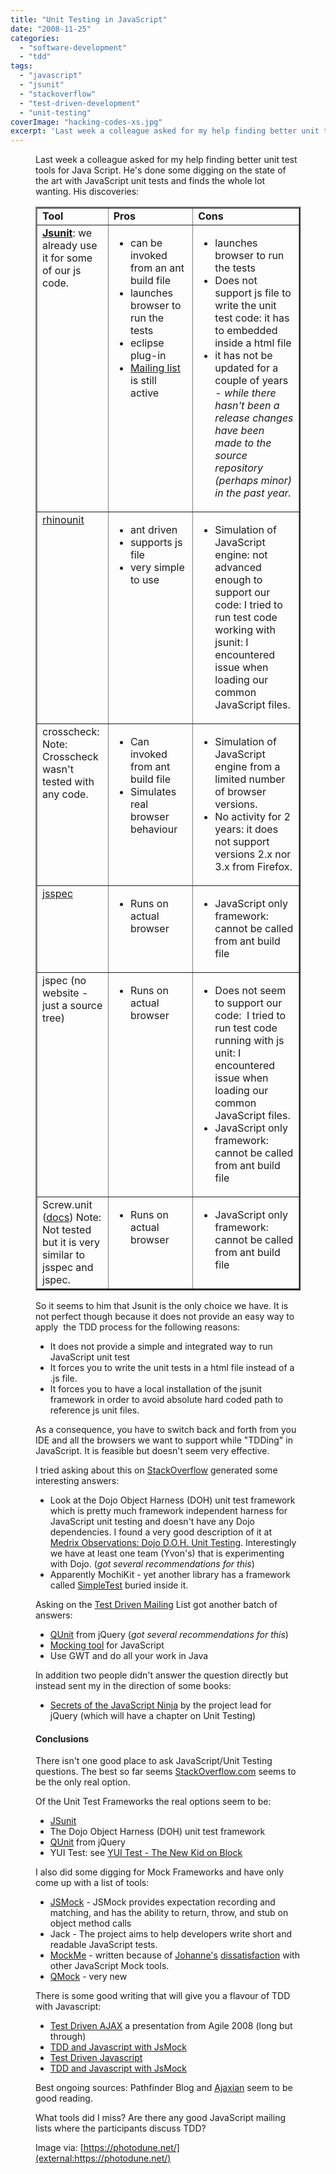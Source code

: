 ```yaml
---
title: "Unit Testing in JavaScript"
date: "2008-11-25"
categories: 
  - "software-development"
  - "tdd"
tags: 
  - "javascript"
  - "jsunit"
  - "stackoverflow"
  - "test-driven-development"
  - "unit-testing"
coverImage: "hacking-codes-xs.jpg"
excerpt: 'Last week a colleague asked for my help finding better unit test tools for Java Script.'
---
```




<Figure
  src={HackingCodesXs}
  alt="Hacking codes - image licensed from Photodune"
  caption="Hacking codes - image licensed from Photodune"
/>


Last week a colleague asked for my help finding better unit test tools for Java Script. He's done some digging on the state of the art with JavaScript unit tests and finds the whole lot wanting. His discoveries:

<table class="postTable" border="2" width="736" cellspacing="0" cellpadding="2"><tbody><tr><td valign="top" width="133"><strong>Tool</strong></td><td valign="top" width="233"><strong>Pros</strong></td><td valign="top" width="367"><strong>Cons</strong></td></tr><tr><td valign="top" width="133"><strong><a href="https://www.jsunit.net/">Jsunit</a></strong>: we already use it for some of our js code.</td><td valign="top" width="233"><ul><li>can be invoked from an ant build file</li><li>launches browser to run the tests</li><li>eclipse plug-in</li><li><a href="https://tech.groups.yahoo.com/group/jsunit/" target="_blank" rel="noopener noreferrer">Mailing list</a> is still active</li></ul></td><td valign="top" width="367"><ul><li>launches browser to run the tests</li><li>Does not support js file to write the unit test code: it has to embedded inside a html file</li><li>it has not be updated for a couple of years<em>&nbsp; - while there hasn't been a release changes have been made to the source repository (perhaps minor) in the past year.</em></li></ul></td></tr><tr><td valign="top" width="133"><a href="https://code.google.com/p/rhinounit/">rhinounit</a></td><td valign="top" width="233"><ul><li>ant driven</li><li>supports js file</li><li>very simple to use</li></ul></td><td valign="top" width="367"><ul><li>Simulation of JavaScript engine: not advanced enough to support our code: I tried to run test code working with jsunit: I encountered issue when loading our common JavaScript files.</li></ul></td></tr><tr><td valign="top" width="134">crosscheck: Note: Crosscheck wasn't tested with any code.</td><td valign="top" width="233"><ul><li>Can invoked from ant build file</li><li>Simulates real browser behaviour</li></ul></td><td valign="top" width="367"><ul><li>Simulation of JavaScript engine from a limited number of browser versions.</li><li>No activity for 2 years: it does not support versions 2.x nor 3.x from Firefox.</li></ul></td></tr><tr><td valign="top" width="134"><a href="https://code.google.com/p/jsspec/">jsspec</a></td><td valign="top" width="233"><ul><li>Runs on actual browser</li></ul></td><td valign="top" width="367"><ul><li>JavaScript only framework: cannot be called from ant build file</li></ul></td></tr><tr><td valign="top" width="134">jspec (no website - just a source tree)</td><td valign="top" width="233"><ul><li>Runs on actual browser</li></ul></td><td valign="top" width="367"><ul><li>Does not seem to support our code:&nbsp; I tried to run test code running with js unit: I encountered issue when loading our common JavaScript files.</li><li>JavaScript only framework: cannot be called from ant build file</li></ul></td></tr><tr><td valign="top" width="134">Screw.unit (<a href="https://github.com/nkallen/screw-unit/tree/master">docs</a>) Note: Not tested but it is very similar to jsspec and jspec.</td><td valign="top" width="233"><ul><li>Runs on actual browser</li></ul></td><td valign="top" width="367"><ul><li>JavaScript only framework: cannot be called from ant build file</li></ul></td></tr></tbody></table>

So it seems to him that Jsunit is the only choice we have. It is not perfect though because it does not provide an easy way to apply  the TDD process for the following reasons:

- It does not provide a simple and integrated way to run JavaScript unit test
- It forces you to write the unit tests in a html file instead of a .js file.
- It forces you to have a local installation of the jsunit framework in order to avoid absolute hard coded path to reference js unit files.

As a consequence, you have to switch back and forth from you IDE and all the browsers we want to support while "TDDing" in JavaScript. It is feasible but doesn't seem very effective.

I tried asking about this on [StackOverflow](external:https://stackoverflow.com/questions/300855/javascript-unit-test-tools-for-tdd) generated some interesting answers:

- Look at the Dojo Object Harness (DOH) unit test framework which is pretty much framework independent harness for JavaScript unit testing and doesn't have any Dojo dependencies. I found a very good description of it at [Medrix Observations: Dojo D.O.H. Unit Testing](external:https://blog.medryx.org/2008/06/08/dojo-doh-unit-testing/). Interestingly we have at least one team (Yvon's) that is experimenting with Dojo. (_got several recommendations for this_)
- Apparently MochiKit - yet another library has a framework called [SimpleTest](external:https://medium.com/leos-tech-blog/interesting-open-source-surprises-87fe2ed81ec0) buried inside it.

Asking on the [Test Driven Mailing](external:https://tech.groups.yahoo.com/group/testdrivendevelopment) List got another batch of answers:

- [QUnit](external:https://qunitjs.com) from jQuery (_got several recommendations for this_)
- [Mocking tool](external:https://jsmock.sourceforge.net/) for JavaScript
- Use GWT and do all your work in Java

In addition two people didn't answer the question directly but instead sent my in the direction of some books:

- [Secrets of the JavaScript Ninja](external:https://www.manning.com/books/secrets-of-the-javascript-ninja) by the project lead for jQuery (which will have a chapter on Unit Testing)

#### Conclusions

There isn't one good place to ask JavaScript/Unit Testing questions. The best so far seems [StackOverflow.com](external:https://stackoverflow.com/questions/tagged/javascript) seems to be the only real option.

Of the Unit Test Frameworks the real options seem to be:

- [JSunit](external:https://www.jsunit.net/)
- The Dojo Object Harness (DOH) unit test framework
- [QUnit](external:https://qunitjs.com) from jQuery
- YUI Test: see [YUI Test - The New Kid on Block](external:https://sites.google.com/site/tedhusted/posts/yui-test---the-new-kid-on-block)

I also did some digging for Mock Frameworks and have only come up with a list of tools:

- [JSMock](external:https://jsmock.sourceforge.net/) - JSMock provides expectation recording and matching, and has the ability to return, throw, and stub on object method calls
- Jack - The project aims to help developers write short and readable JavaScript tests.
- [MockMe](external:https://johanneslink.net/projects/mockme.html) - written because of [Johanne's](external:https://blog.johanneslink.net/2008/08/08/ajax-travelogue-part-6-mocking-in-javascript/) [dissatisfaction](external:https://blog.johanneslink.net/2008/08/09/ajax-travelogue-part-7-mockme/) with other JavaScript Mock tools.
- [QMock](external:https://code.google.com/p/qmock/) - very new

There is some good writing that will give you a flavour of TDD with Javascript:

- [Test Driven AJAX](external:https://www.slideshare.net/jlink/agile08-test-driven-ajax) a presentation from Agile 2008 (long but through)
- [TDD and Javascript with JsMock](external:https://www.pathf.com/blogs/2006/11/tdd_and_javascr/)
- [Test Driven Javascript](external:https://www.testdrivenjavascript.com/Practice/5.aspx)
- [TDD and Javascript with JsMock](external:https://www.techtarget.com/searchsoftwarequality/definition/mock-object)

Best ongoing sources: Pathfinder Blog and [Ajaxian](external:https://ajaxian.com/by/topic/testing) seem to be good reading.

What tools did I miss? Are there any good JavaScript mailing lists where the participants discuss TDD?

Image via: [https://photodune.net/](external:https://photodune.net/)
